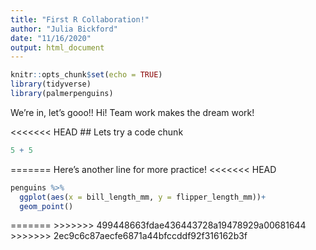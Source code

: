 ```yaml
---
title: "First R Collaboration!"
author: "Julia Bickford"
date: "11/16/2020"
output: html_document
---
```


```r
knitr::opts_chunk$set(echo = TRUE)
library(tidyverse)
library(palmerpenguins)
```
We're in, let's gooo!!
Hi! Team work makes the dream work! 

<<<<<<< HEAD
## Lets try a code chunk 

```r
5 + 5 
```

=======
Here's another line for more practice!
<<<<<<< HEAD

```r
penguins %>% 
  ggplot(aes(x = bill_length_mm, y = flipper_length_mm))+
  geom_point()
```

=======
>>>>>>> 499448663fdae436443728a19478929a00681644
>>>>>>> 2ec9c6c87aecfe6871a44bfccddf92f316162b3f
